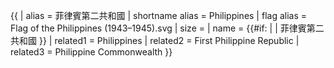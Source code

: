 {{ {{{1<noinclude>|country showdata</noinclude>}}}
| alias = 菲律賓第二共和國
| shortname alias = Philippines
| flag alias = Flag of the Philippines (1943–1945).svg
| size = {{{size|}}}
| name = {{#if: {{{name|}}} | {{{name|}}} | 菲律賓第二共和國 }}
<noinclude>
| related1 = Philippines
| related2 = First Philippine Republic
| related3 = Philippine Commonwealth
</noinclude>
}}